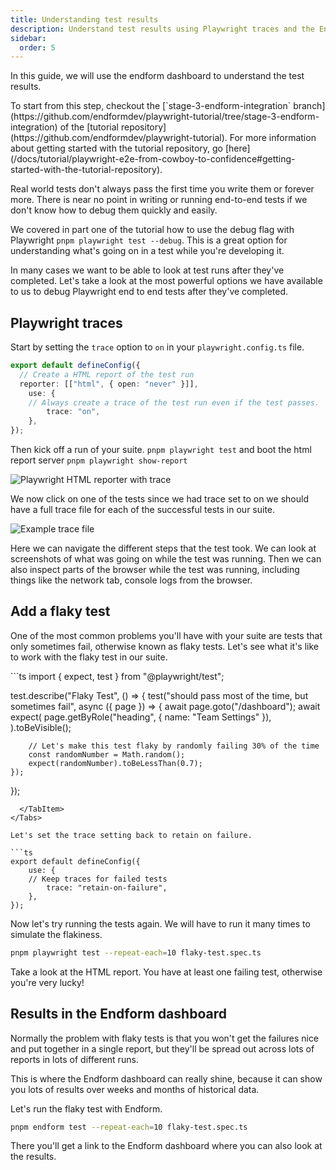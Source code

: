```yaml
---
title: Understanding test results
description: Understand test results using Playwright traces and the Endform dashboard.
sidebar:
  order: 5
---
```



In this guide, we will use the endform dashboard to understand the test results.

<Aside>
To start from this step, checkout the [`stage-3-endform-integration` branch](https://github.com/endformdev/playwright-tutorial/tree/stage-3-endform-integration) of the [tutorial repository](https://github.com/endformdev/playwright-tutorial).
For more information about getting started with the tutorial repository, go [here](/docs/tutorial/playwright-e2e-from-cowboy-to-confidence#getting-started-with-the-tutorial-repository).
</Aside>

Real world tests don't always pass the first time you write them or forever more.
There is near no point in writing or running end-to-end tests if we don't know how to debug them quickly and easily.

We covered in part one of the tutorial how to use the debug flag with Playwright `pnpm playwright test --debug`.
This is a great option for understanding what's going on in a test while you're developing it.

In many cases we want to be able to look at test runs after they've completed.
Let's take a look at the most powerful options we have available to us to debug Playwright end to end tests after they've completed.


## Playwright traces

Start by setting the `trace` option to `on` in your `playwright.config.ts` file.

```ts
export default defineConfig({
  // Create a HTML report of the test run
  reporter: [["html", { open: "never" }]],
	use: {
    // Always create a trace of the test run even if the test passes.
		trace: "on",
	},
});
```

Then kick off a run of your suite. `pnpm playwright test` and boot the html report server `pnpm playwright show-report`

<Image src={HtmlReportTrace} alt="Playwright HTML reporter with trace" width={900} />

We now click on one of the tests since we had trace set to on we should have a full trace file for each of the successful tests in our suite.

<Image src={ExampleTrace} alt="Example trace file" width={900} />

Here we can navigate the different steps that the test took.
We can look at screenshots of what was going on while the test was running.
Then we can also inspect parts of the browser while the test was running, including things like the network tab, console logs from the browser.

## Add a flaky test

One of the most common problems you'll have with your suite are tests that only sometimes fail, otherwise known as flaky tests.
Let's see what it's like to work with the flaky test in our suite.

<Tabs>
  <TabItem label="tests/flaky-test.spec.ts">
```ts
import { expect, test } from "@playwright/test";

test.describe("Flaky Test", () => {
	test("should pass most of the time, but sometimes fail", async ({ page }) => {
		await page.goto("/dashboard");
		await expect(
			page.getByRole("heading", { name: "Team Settings" }),
		).toBeVisible();

		// Let's make this test flaky by randomly failing 30% of the time
		const randomNumber = Math.random();
		expect(randomNumber).toBeLessThan(0.7);
	});
});
```
  </TabItem>
</Tabs>

Let's set the trace setting back to retain on failure.

```ts
export default defineConfig({
	use: {
    // Keep traces for failed tests
		trace: "retain-on-failure",
	},
});
```

Now let's try running the tests again. We will have to run it many times to simulate the flakiness.

```bash
pnpm playwright test --repeat-each=10 flaky-test.spec.ts
```

Take a look at the HTML report. You have at least one failing test, otherwise you're very lucky!

## Results in the Endform dashboard

Normally the problem with flaky tests is that you won't get the failures nice and put together in a single report,
but they'll be spread out across lots of reports in lots of different runs.

This is where the Endform dashboard can really shine, because it can show you lots of results over weeks and months of historical data.

Let's run the flaky test with Endform.

```bash
pnpm endform test --repeat-each=10 flaky-test.spec.ts
```

There you'll get a link to the Endform dashboard where you can also look at the results.
